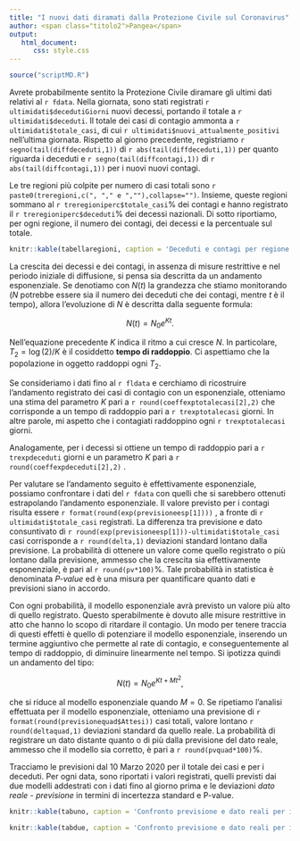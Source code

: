 ```yaml
---
title: "I nuovi dati diramati dalla Protezione Civile sul Coronavirus"
author: <span class="titolo2">Pangea</span>
output: 
   html_document:
      css: style.css
---
```

```r
source("scriptMD.R")
```


Avrete probabilmente sentito la Protezione Civile diramare gli ultimi dati relativi al <span class="myclass">`r fdata`</span>. Nella giornata, sono stati registrati <span class="myclass">`r ultimidati$decedutiGiorni`</span> nuovi decessi, portando il totale a <span class="myclass">`r ultimidati$deceduti`</span>. Il totale dei casi di contagio ammonta a <span class="myclass">`r ultimidati$totale_casi`</span>, di cui <span class="myclass">`r ultimidati$nuovi_attualmente_positivi`</span> nell'ultima giornata. Rispetto al giorno precedente, registriamo <span class="myclass">`r segno(tail(diffdeceduti,1))`</span> di <span class="myclass">`r abs(tail(diffdeceduti,1))`</span> per quanto riguarda i deceduti e <span class="myclass">`r segno(tail(diffcontagi,1))`</span> di <span class="myclass">`r abs(tail(diffcontagi,1))`</span> per i nuovi nuovi contagi. 


Le tre regioni più colpite per numero di casi totali sono <span class="myclass">`r paste0(treregioni,c(", "," e ",""),collapse="")`</span>. Insieme, queste regioni sommano al <span class="myclass">`r treregioniperc$totale_casi`%</span> dei contagi e hanno registrato il <span class="myclass">`r treregioniperc$deceduti`%</span> dei decessi nazionali. Di sotto riportiamo, per ogni regione, il numero dei contagi, dei decessi e la percentuale sul totale.

```r
knitr::kable(tabellaregioni, caption = 'Deceduti e contagi per regione')
```

La crescita dei decessi e dei contagi, in assenza di misure restrittive e nel periodo iniziale di diffusione, si pensa sia descritta da un andamento esponenziale. Se denotiamo con $N(t)$ la grandezza che stiamo monitorando ($N$ potrebbe essere sia il numero dei deceduti che dei contagi, mentre $t$ è il tempo), allora l'evoluzione di $N$ è descritta dalla seguente formula:

$$
N(t) = N_0e^{Kt}.
$$


Nell'equazione precedente $K$ indica il ritmo a cui cresce $N$. In particolare, $T_2 = \log(2)/K$ è  il cosiddetto **tempo di raddoppio**. Ci aspettiamo che la popolazione in oggetto raddoppi ogni $T_2$. 

Se consideriamo i dati fino al <span class="myclass">`r fldata`</span> e cerchiamo di ricostruire l'andamento registrato dei casi di contagio con un esponenziale, otteniamo una stima del parametro $K$ pari a <span class="myclass">`r round(coeffexptotalecasi[2],2)`</span> che corrisponde a un tempo di raddoppio pari a <span class="myclass">`r trexptotalecasi `</span> giorni. In altre parole, mi aspetto che i contagiati raddoppino ogni <span class="myclass">`r trexptotalecasi`</span> giorni. 

Analogamente, per i decessi si ottiene un tempo di raddoppio pari a <span class="myclass">`r trexpdeceduti`</span>  giorni e un parametro $K$ pari a <span class="myclass">`r round(coeffexpdeceduti[2],2)`</span> .

Per valutare se l'andamento seguito è effettivamente esponenziale, possiamo confrontare i dati del <span class="myclass">`r fdata`</span>  con quelli che si sarebbero ottenuti estrapolando l'andamento esponenziale. Il valore previsto per i contagi risulta essere <span class="myclass">`r format(round(exp(previsioneesp[1])))`</span> , a fronte di <span class="myclass">`r ultimidati$totale_casi`</span> registrati. La differenza tra previsione e dato consuntivato di <span class="myclass">`r round(exp(previsioneesp[1]))-ultimidati$totale_casi`</span> casi corrisponde a <span class="myclass">`r round(delta,1)`</span>  deviazioni standard lontano dalla previsione. La probabilità di ottenere un valore come quello registrato o più lontano dalla previsione, ammesso che la crescita sia effettivamente esponenziale, è pari al <span class="myclass">`r round(pv*100)`%</span>. Tale probabilità in statistica è denominata *P-value* ed è una misura per quantificare quanto dati e previsioni siano in accordo. 

Con ogni probabilità, il modello esponenziale avrà previsto un valore più alto di quello registrato. Questo sperabilmente è dovuto alle misure restrittive in atto che hanno lo scopo di ritardare il contagio. Un modo per tenere traccia di questi effetti è quello di potenziare il modello esponenziale, inserendo un termine aggiuntivo che permette al rate di contagio, e conseguentemente al tempo di raddoppio, di diminuire linearmente nel tempo. Si ipotizza quindi un andamento del tipo:

$$
N(t) = N_0e^{Kt + Mt^2},
$$

che si riduce al modello esponenziale quando $M = 0$. Se ripetiamo l'analisi effettuata per il modello esponenziale, otteniamo una previsione di <span class="myclass">`r format(round(previsionequad$Attesi))`</span> casi totali, valore lontano <span class="myclass">`r round(deltaquad,1)`</span> deviazioni standard da quello reale. La probabilità di registrare un dato distante quanto o di più dalla previsione del dato reale, ammesso che il modello sia corretto, è pari a <span class="myclass">`r round(pvquad*100)`%</span>.


Tracciamo le previsioni dal 10 Marzo 2020 per il totale dei casi e per i deceduti. Per ogni data, sono riportati i valori registrati, quelli previsti dai due modelli addestrati con i dati fino al giorno prima e le deviazioni *dato reale - previsione* in termini di incertezza standard e P-value.

```r
knitr::kable(tabuno, caption = 'Confronto previsione e dato reali per i casi totali')
```

```r
knitr::kable(tabdue, caption = 'Confronto previsione e dato reali per i deceduti')
```
 
